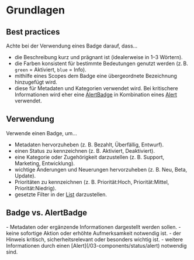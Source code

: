 # Grundlagen

 ## Best practices

 Achte bei der Verwendung eines Badge darauf, dass...

- die Beschreibung kurz und prägnant ist (idealerweise in 1–3 Wörtern).
- die Farben konsistent für bestimmte Bedeutungen genutzt werden (z. B. `green` = Aktiviert, `blue` = Info).
- mithilfe eines Scopes dem Badge eine übergeordnete Bezeichnung hinzugefügt wird.
- diese für Metadaten und Kategorien verwendet wird. Bei kritischere Informationen wird eher eine [AlertBadge](/03-components/status/alert-badge) in Kombination eines [Alert](/03-components/status/alert) verwendet.

 ## Verwendung

 Verwende einen Badge, um...

- Metadaten hervorzuheben (z. B. Bezahlt, Überfällig, Entwurf).
- einen Status zu kennzeichnen (z. B. Aktiviert, Deaktiviert).
- eine Kategorie oder Zugehörigkeit darzustellen (z. B. Support, Marketing, Entwicklung).
- wichtige Änderungen und Neuerungen hervorzuheben (z. B. Neu, Beta, Update).
- Prioritäten zu kennzeichnen (z. B. Priorität:Hoch, Priorität:Mittel, Priorität:Niedrig).
- gesetzte Filter in der [List](/03-components/structure/list) darzustellen.

 ## Badge vs. AlertBadge

<DoAndDont>

  <Plain heading="Verwende ein Badge, wenn z. B. ...">
    - Metadaten oder ergänzende Informationen dargestellt werden sollen.
    - keine sofortige Aktion oder erhöhte Aufmerksamkeit notwendig ist.


  </Plain>

   <Plain heading="Verwende ein AlertBadge, wenn z. B. ...">
    - der Hinweis kritisch, sicherheitsrelevant oder besonders wichtig ist.
    - weitere Informationen durch einen [Alert](/03-components/status/alert) notwendig sind.


  </Plain>
</DoAndDont>
